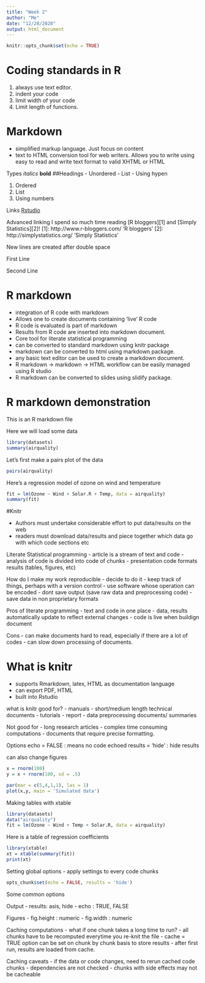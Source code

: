 ```yaml
---
title: "Week 2"
author: "Me"
date: "12/28/2020"
output: html_document
---
```


```r
knitr::opts_chunk$set(echo = TRUE)
```

# Coding standards in R
1. always use text editor. 
2. indent your code
3. limit width of your code
4. Limit length of functions. 


# Markdown
- simplified markup language. Just focus on content
- text to HTML conversion tool for web writers. Allows you to write using easy to read and write text format to valid XHTML or HTML

Types
*italics*
**bold**
##Headings
- Unordered
- List
- Using hypen

1. Ordered
2. List
3. Using numbers

Links
[Rstudio](http://www.rstudio.com)

Advanced linking
I spend so much time reading [R bloggers][1] and [Simply Statistics][2]!
[1]: http://www.r-bloggers.com/ 'R bloggers'
[2]: http://simplystatistics.org/ 'Simply Statistics'

New lines are created after double space

First Line

Second Line


# R markdown

- integration of R code with markdown
- Allows one to create documents containing 'live' R code
- R code is evaluated is part of markdown
- Results from R code are inserted into markdown document.
- Core tool for literate statistical programming
- can be converted to standard markdown using knitr package
- markdown can be converted to html using markdown package.
- any basic text editor can be used to create a markdown document.
- R markdown -> markdown -> HTML workflow can be easily managed using R studio
- R markdown can be converted to slides using slidify package.


# R markdown demonstration


This is an R markdown file

Here we will load some data

```r
library(datasets)
summary(airquality)
```
Let's first make a pairs plot of the data

```r
pairs(airquality)
```

Here's a regression model of ozone on wind and temperature

```r
fit = lm(Ozone ~ Wind + Solar.R + Temp, data = airquality)
summary(fit)
```

#Knitr

- Authors must undertake considerable effort to put data/results on the web
- readers must download data/results and piece together which data go with which code sections etc

Literate Statistical programming
- article is a stream of text and code
- analysis of code is divided into code of chunks
- presentation code formats results (tables, figures, etc)

How do I make my work reproducible
- decide to do it
- keep track of things, perhaps with a version control
- use software whose operation can be encoded
- dont save output (save raw data and preprocessing code)
- save data in non proprietary formats

Pros of literate programming
- text and code in one place
- data, results automatically update to reflect external changes
- code is live when buildign document

Cons
- can make documents hard to read, especially if there are a lot of codes
- can slow down processing of documents.


# What is knitr
- supports Rmarkdown, latex, HTML as documentation language
- can export PDF, HTML
- built into Rstudio

what is knitr good for?
- manuals
- short/medium length technical documents
- tutorials
- report
- data preprocessing documents/ summaries


Not good for
- long research articles
- complex time consuming computations
- documents that require precise formatting. 


Options
echo = FALSE : means no code echoed
results = 'hide' : hide results


can also change figures 

```r
x = rnorm(100)
y = x + rnorm(100, sd = .5)

par(mar = c(5,4,1,1), las = 1)
plot(x,y, main = 'Simulated data')
```

Making tables with xtable
```r
library(datasets)
data("airquality")
fit = lm(Ozone ~ Wind + Temp + Solar.R, data = airquality)
```

Here is a table of regression coefficients
```r
library(xtable)
xt = xtable(summary(fit))
print(xt)
```

Setting global options
- apply settings to every code chunks

```r
opts_chunk$set(echo = FALSE, results = 'hide')
```


Some common options

Output
- results: asis, hide
- echo : TRUE, FALSE

Figures
- fig.height : numeric
- fig.width : numeric

Caching computations
- what if one chunk takes a long time to run?
- all chunks have to be recomputed everytime you re-knit the file
- cache = TRUE option can be set on chunk by chunk basis to store results
- after first run, results are loaded from cache.

Caching caveats
- if the data or code changes, need to rerun cached code chunks
- dependencies are not checked
- chunks with side effects may not be cacheable

































